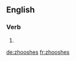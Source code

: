 ==English==

===Verb===
{{head|en|verb form}}

# {{en-third-person singular of|zhoosh}}

[[de:zhooshes]]
[[fr:zhooshes]]